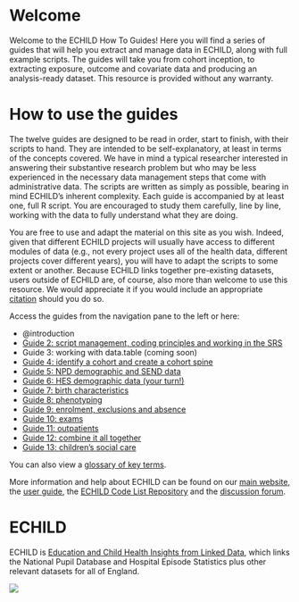 # Welcome {.unnumbered}

Welcome to the ECHILD How To Guides! Here you will find a series of guides that will help you extract and manage data in ECHILD, along with full example scripts. The guides will take you from cohort inception, to extracting exposure, outcome and covariate data and producing an analysis-ready dataset. This resource is provided without any warranty.

# How to use the guides

The twelve guides are designed to be read in order, start to finish, with their scripts to hand. They are intended to be self-explanatory, at least in terms of the concepts covered. We have in mind a typical researcher interested in answering their substantive research problem but who may be less experienced in the necessary data management steps that come with administrative data. The scripts are written as simply as possible, bearing in mind ECHILD's inherent complexity. Each guide is accompanied by at least one, full R script. You are encouraged to study them carefully, line by line, working with the data to fully understand what they are doing.

You are free to use and adapt the material on this site as you wish. Indeed, given that different ECHILD projects will usually have access to different modules of data (e.g., not every project uses all of the health data, different projects cover different years), you will have to adapt the scripts to some extent or another. Because ECHILD links together pre-existing datasets, users outside of ECHILD are, of course, also more than welcome to use this resource. We would appreciate it if you would include an appropriate [citation](acknowledgements.qmd) should you do so.

Access the guides from the navigation pane to the left or here:

* @introduction
* [Guide 2: script management, coding principles and working in the SRS](guide02_mgmt.qmd)
* Guide 3: working with data.table (coming soon)
* [Guide 4: identify a cohort and create a cohort spine](guide03_cohort.qmd)
* [Guide 5: NPD demographic and SEND data](guide04_demo_npd.qmd)
* [Guide 6: HES demographic data (your turn!)](guide05_demo_hes.qmd)
* [Guide 7: birth characteristics](guide06_birth_chars.qmd)
* [Guide 8: phenotyping](guide07_phenotype.qmd)
* [Guide 9: enrolment, exclusions and absence](guide08_enr_abs_excl.qmd)
* [Guide 10: exams](guide09_exam.qmd)
* [Guide 11: outpatients](guide10_opa.qmd)
* [Guide 12: combine it all together](guide11_combine.qmd)
* [Guide 13: children's social care](guide12_csc.qmd)

You can also view a [glossary of key terms](glossary.qmd).

More information and help about ECHILD can be found on our [main website](https://www.echild.ac.uk/){target="_blank"}, the [user guide](https://docs.echild.ac.uk/){target="_blank"}, the [ECHILD Code List Repository](https://code.echild.ac.uk/){target="_blank"} and the [discussion forum](https://github.com/orgs/UCL-ECHILD/discussions){target="_blank"}.

# ECHILD

ECHILD is [Education and Child Health Insights from Linked Data](https://www.echild.ac.uk){target="_blank"}, which links the National Pupil Database and Hospital Episode Statistics plus other relevant datasets for all of England.

![](static/echild-intro.png){fig-alt="The ECHILD logo."}
